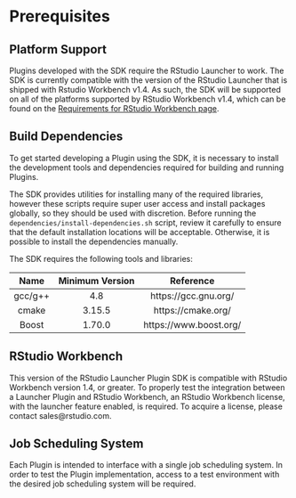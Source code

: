 # Prerequisites {#prereqs}

## Platform Support {#plat-support}

Plugins developed with the SDK require the RStudio Launcher to work. The SDK is currently compatible with the version of the RStudio Launcher that is shipped with Rstudio Workbench v1.4. As such, the SDK will be supported on all of the platforms supported by RStudio Workbench v1.4, which can be found on the [Requirements for RStudio Workbench page](https://docs.rstudio.com/rsp/requirements/).

## Build Dependencies {#builddep}

To get started developing a Plugin using the SDK, it is necessary to install the development tools and dependencies required for building and running Plugins.

The SDK provides utilities for installing many of the required libraries, however these scripts require super user access and install packages globally, so they should be used with discretion. Before running the `dependencies/install-dependencies.sh` script, review it carefully to ensure that the default installation locations will be acceptable. Otherwise, it is possible to install the dependencies manually.

The SDK requires the following tools and libraries:

  Name     Minimum Version          Reference
--------  -----------------  -----------------------
gcc/g++   4.8                https://gcc.gnu.org/
cmake     3.15.5             https://cmake.org/
Boost     1.70.0             https://www.boost.org/


## RStudio Workbench {#rsp}

This version of the RStudio Launcher Plugin SDK is compatible with RStudio Workbench version 1.4, or greater. To properly test the integration between a Launcher Plugin and RStudio Workbench, an RStudio Workbench license, with the launcher feature enabled, is required. To acquire a license, please contact sales@rstudio.com.

## Job Scheduling System {#jss}

Each Plugin is intended to interface with a single job scheduling system. In order to test the Plugin implementation, access to a test environment with the desired job scheduling system will be required.
